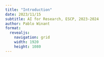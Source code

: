 ```yaml
---
title: "Introduction"
date: 2023/11/15
subtitle: AI for Research, ESCP, 2023-2024
author: Pablo Winant
format:
  revealjs:
    navigation: grid
    width: 1920
    height: 1080
---
```

